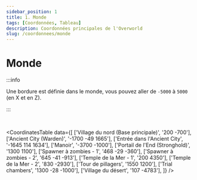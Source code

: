 ```yaml
---
sidebar_position: 1
title: 1. Monde
tags: [Coordonnées, Tableau]
description: Coordonnées principales de l'Overworld
slug: /coordonnees/monde
---
```



# Monde

:::info

Une bordure est définie dans le monde, vous pouvez aller de `-5000` à `5000` (en X et en Z).

:::

<br/>

<CoordinatesTable 
  data={[
    ['Village du nord (Base principale)', '200 -700'],
    ['Ancient City (Warden)', '-1700 -49 1665'],
    ['Entrée dans l\'Ancient City', '-1645 114 1634'],
    ['Manoir', '-3700 -1000'],
    ['Portail de l\'End (Stronghold)', '1300 1100'],
    ['Spawner à zombies - 1', '468 -29 -360'],
    ['Spawner à zombies - 2', '645 -41 -913'],
    ['Temple de la Mer - 1', '200 4350'],
    ['Temple de la Mer - 2', '830 -2930'],
    ['Tour de pillagers', '1550 1200'],
    ['Trial chambers', '1300 -28 -1000'],
    ['Village du désert', '107 -4783'],
  ]}
/>
